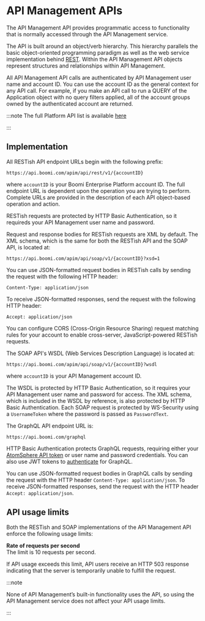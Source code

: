 # API Management APIs 

<head>
  <meta name="guidename" content="API Management"/>
  <meta name="context" content="GUID-4307dcc3-1662-4e2a-9a82-d03ca043f340"/>
</head>


<head>
  <meta name="guidename" content="API Management"/>
</head>

The API Management API provides programmatic access to functionality that is normally accessed through the API Management service.

The API is built around an object/verb hierarchy. This hierarchy parallels the basic object-oriented programming paradigm as well as the web service implementation behind [REST](http://en.wikipedia.org/wiki/Representational_State_Transfer). Within the API Management API objects represent structures and relationships within API Management.

All API Management API calls are authenticated by API Management user name and account ID. You can use the account ID as the general context for any API call. For example, if you make an API call to run a QUERY of the Application object with no query filters applied, all of the account groups owned by the authenticated account are returned.

:::note
The full Platform API list is available [here](https://developer.boomi.com/api/platformapi)

:::


## Implementation


<Tabs>
  <TabItem value="rest" label="REST" default>

All RESTish API endpoint URLs begin with the following prefix:

`https://api.boomi.com/apim/api/rest/v1/{accountID}`

where `accountID` is your Boomi Enterprise Platform account ID. The full endpoint URL is dependent upon the operation you are trying to perform. Complete URLs are provided in the description of each API object-based operation and action.

RESTish requests are protected by HTTP Basic Authentication, so it requireds your API Management user name and password.

Request and response bodies for RESTish requests are XML by default. The XML schema, which is the same for both the RESTish API and the SOAP API, is located at:

`https://api.boomi.com/apim/api/soap/v1/{accountID}?xsd=1`

You can use JSON-formatted request bodies in RESTish calls by sending the request with the following HTTP header:

`Content-Type: application/json`

To receive JSON-formatted responses, send the request with the following HTTP header:

`Accept: application/json`

You can configure CORS \(Cross-Origin Resource Sharing\) request matching rules for your account to enable cross-server, JavaScript-powered RESTish requests.
  </TabItem>
  <TabItem value="soap" label="SOAP">

The SOAP API's WSDL \(Web Services Description Language\) is located at:

`https://api.boomi.com/apim/api/soap/v1/{accountID}?wsdl`

where `accountID` is your API Management account ID.

The WSDL is protected by HTTP Basic Authentication, so it requires your API Management user name and password for access. The XML schema, which is included in the WSDL by reference, is also protected by HTTP Basic Authentication. Each SOAP request is protected by WS-Security using a `UsernameToken` where the password is passed as `PasswordText`.
  </TabItem>

<TabItem value="graphql" label="GraphQL">

The GraphQL API endpoint URL is:

```shell
https://api.boomi.com/graphql
```

HTTP Basic Authentication protects GraphQL requests, requiring either your [AtomSphere API token](../../Platform/int-AtomSphere_API_Tokens_page_6a75a1f6-709c-4b08-b3bd-85fe2ac02e18.md) or user name and password credentials. You can also use JWT tokens to [authenticate](c-api-External_Authentication_32100fb2-46f2-4384-a183-720e5bf1caba.md) for GraphQL.

You can use JSON-formatted request bodies in GraphQL calls by sending the request with the HTTP header `Content-Type: application/json`. To receive JSON-formatted responses, send the request with the HTTP header `Accept: application/json`.
</TabItem>

</Tabs>

## API usage limits

Both the RESTish and SOAP implementations of the API Management API enforce the following usage limits:


**Rate of requests per second**  
The limit is 10 requests per second.

If API usage exceeds this limit, API users receive an HTTP 503 response indicating that the server is temporarily unable to fulfill the request.

:::note 

None of API Management’s built-in functionality uses the API, so using the API Management service does not affect your API usage limits.

:::

